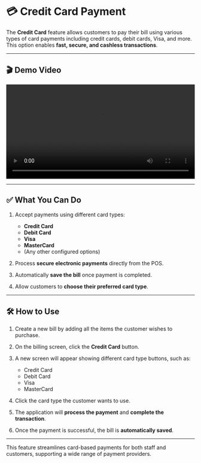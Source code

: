 # 💳 Credit Card Payment

The **Credit Card** feature allows customers to pay their bill using various types of card payments including credit cards, debit cards, Visa, and more.  
This option enables **fast, secure, and cashless transactions**.

---

## 🎬 Demo Video

<video controls width="100%">
  <source src="https://raw.githubusercontent.com/GunaMyCom/smartposv7/master/docs/assets/videos/credit-card.mp4" type="video/mp4" />
  Your browser does not support the video tag.
</video>

---

## ✅ What You Can Do

1. Accept payments using different card types:
   - **Credit Card**
   - **Debit Card**
   - **Visa**
   - **MasterCard**
   - (Any other configured options)

2. Process **secure electronic payments** directly from the POS.  
3. Automatically **save the bill** once payment is completed.  
4. Allow customers to **choose their preferred card type**.

---

## 🛠️ How to Use

1. Create a new bill by adding all the items the customer wishes to purchase.  
2. On the billing screen, click the **Credit Card** button.  
3. A new screen will appear showing different card type buttons, such as:
   - Credit Card  
   - Debit Card  
   - Visa  
   - MasterCard  

4. Click the card type the customer wants to use.  
5. The application will **process the payment** and **complete the transaction**.  
6. Once the payment is successful, the bill is **automatically saved**.

---

This feature streamlines card-based payments for both staff and customers, supporting a wide range of payment providers.
